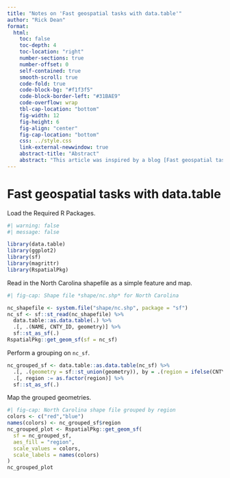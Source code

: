 ```yaml
---
title: "Notes on 'Fast geospatial tasks with data.table'"
author: "Rick Dean"
format: 
  html:
    toc: false
    toc-depth: 4
    toc-location: "right"
    number-sections: true
    number-offset: 0
    self-contained: true
    smooth-scroll: true
    code-fold: true
    code-block-bg: "#f1f3f5"
    code-block-border-left: "#31BAE9"
    code-overflow: wrap
    tbl-cap-location: "bottom"
    fig-width: 12
    fig-height: 6
    fig-align: "center"
    fig-cap-location: "bottom"
    css: ../style.css
    link-external-newwindow: true
    abstract-title: "Abstract"
    abstract: "This article was inspired by a blog [Fast geospatial tasks with data.table, geos & co.](https://grantmcdermott.com/fast-geospatial-datatable-geos/) by Grant R. McDermott on the geographical visualization of data with data.table.  We will stay close to the article's major sections with some modifications in the R scripts based on my preferences."
---
```


# Fast geospatial tasks with data.table

:::topic
Load the Required R Packages.
:::

```r
#| warning: false
#| message: false

library(data.table)
library(ggplot2)
library(sf)
library(magrittr)
library(RspatialPkg)
```

:::topic
Read in the North Carolina shapefile as a simple feature and map.
:::
```r
#| fig-cap: Shape file *shape/nc.shp* for North Carolina

nc_shapefile <- system.file("shape/nc.shp", package = "sf")
nc_sf <- sf::st_read(nc_shapefile) %>% 
  data.table::as.data.table(.) %>% 
  .[, .(NAME, CNTY_ID, geometry)] %>% 
  sf::st_as_sf(.)
RspatialPkg::get_geom_sf(sf = nc_sf)
```

:::topic
Perform a grouping on `nc_sf`.
:::
```r
nc_grouped_sf <- data.table::as.data.table(nc_sf) %>% 
  .[, .(geometry = sf::st_union(geometry)), by = .(region = ifelse(CNTY_ID <= 1980, "high", "low"))] %>% 
  .[, region := as.factor(region)] %>% 
  sf::st_as_sf(.)
```

:::topic
Map the grouped geometries.
:::
```r
#| fig-cap: North Carolina shape file grouped by region 
colors <- c("red","blue")
names(colors) <- nc_grouped_sf$region
nc_grouped_plot <- RspatialPkg::get_geom_sf(
  sf = nc_grouped_sf, 
  aes_fill = "region",
  scale_values = colors,
  scale_labels = names(colors)
)
nc_grouped_plot
```
